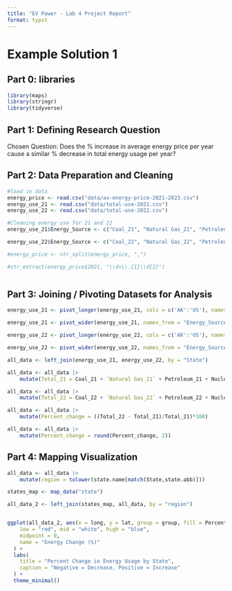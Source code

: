 ```yaml
---
title: "EV Power - Lab 4 Project Report"
format: typst
---
```


# Example Solution 1

## **Part 0: libraries**

```r
library(maps)
library(stringr)
library(tidyverse)
```

## **Part 1:** **Defining Research Question**

Chosen Question: Does the % increase in average energy price per year cause a similar % decrease in total energy usage per year? 

## **Part 2: Data Preparation and Cleaning**

```r
#load in data
energy_price <- read.csv("data/av-energy-price-2021-2023.csv")
energy_use_21 <- read.csv("data/total-use-2021.csv")
energy_use_22 <- read.csv("data/total-use-2022.csv")

#Cleaning energy use for 21 and 22
energy_use_21$Energy_Source <- c("Coal_21", "Natural Gas_21", "Petroleum_21", "Nuclear_21", "Renewable_21")

energy_use_22$Energy_Source <- c("Coal_22", "Natural Gas_22", "Petroleum_22", "Nuclear_22", "Renewable_22")

#energy_price <- str_split(energy_price, ",")

#str_extract(energy_price$2021, "\\d+\\.{1}\\d{2}")



```

## **Part 3: Joining / Pivoting Datasets for Analysis**

```r
energy_use_21 <- pivot_longer(energy_use_21, cols = c('AK':'US'), names_to = 'State', values_to = 'Energy')

energy_use_21 <- pivot_wider(energy_use_21, names_from = "Energy_Source", values_from = "Energy")

energy_use_22 <- pivot_longer(energy_use_22, cols = c('AK':'US'), names_to = 'State', values_to = 'Energy')

energy_use_22 <- pivot_wider(energy_use_22, names_from = "Energy_Source", values_from = "Energy")

all_data <- left_join(energy_use_21, energy_use_22, by = "State")

all_data <- all_data |>
    mutate(Total_21 = Coal_21 + `Natural Gas_21` + Petroleum_21 + Nuclear_21 + Renewable_21)

all_data <- all_data |>
    mutate(Total_22 = Coal_22 + `Natural Gas_22` + Petroleum_22 + Nuclear_22 + Renewable_22)

all_data <- all_data |>
    mutate(Percent_change = ((Total_22 - Total_21)/Total_21)*100)

all_data <- all_data |>
    mutate(Percent_change = round(Percent_change, 2))


```

## **Part 4: Mapping Visualization**

```r
all_data <- all_data |>
    mutate(region = tolower(state.name[match(State,state.abb)]))

states_map <- map_data("state")

all_data_2 <- left_join(states_map, all_data, by = "region")


ggplot(all_data_2, aes(x = long, y = lat, group = group, fill = Percent_change)) + geom_polygon(color = "white", linewidth = 0.2) + scale_fill_gradient2(
    low = "red", mid = "white", high = "blue",
    midpoint = 0,
    name = "Energy Change (%)"
  ) +
  labs(
    title = "Percent Change in Energy Usage by State",
    caption = "Negative = Decrease, Positive = Increase"
  ) +
  theme_minimal()






```